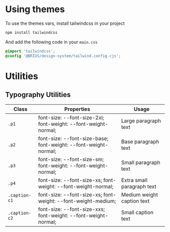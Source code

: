 # Using themes

To use the themes vars, install tailwindcss in your project

`npm install tailwindcss`

And add the following code in your `main.css`

```css
@import 'tailwindcss';
@config '@BRIUS/design-system/tailwind.config.cjs';
```

# Utilities

## Typography Utilities

<table>
  <thead>
    <tr>
      <th>Class</th>
      <th>Properties</th>
      <th>Usage</th>
    </tr>
  </thead>
  <tbody>
    <tr>
      <td><code>.p1</code></td>
      <td>font-size: --font-size-2xl; font-weight: --font-weight-normal;</td>
      <td>Large paragraph text</td>
    </tr>
    <tr>
      <td><code>.p2</code></td>
      <td>font-size: --font-size-base; font-weight: --font-weight-normal;</td>
      <td>Base paragraph text</td>
    </tr>
    <tr>
      <td><code>.p3</code></td>
      <td>font-size: --font-size-sm; font-weight: --font-weight-normal;</td>
      <td>Small paragraph text</td>
    </tr>
    <tr>
      <td><code>.p4</code></td>
      <td>font-size: --font-size-xs; font-weight: --font-weight-normal;</td>
      <td>Extra small paragraph text</td>
    </tr>
    <tr>
      <td><code>.caption-c1</code></td>
      <td>font-size: --font-size-xs; font-weight: --font-weight-medium;</td>
      <td>Medium weight caption text</td>
    </tr>
    <tr>
      <td><code>.caption-c2</code></td>
      <td>font-size: --font-size-xxs; font-weight: --font-weight-normal;</td>
      <td>Small caption text</td>
    </tr>
  </tbody>
</table>